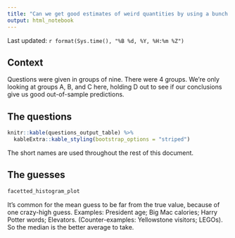 ```yaml
---
title: "Can we get good estimates of weird quantities by using a bunch of people's guesses?"
output: html_notebook
---
```


Last updated: `r format(Sys.time(), "%B %d, %Y, %H:%m %Z")`

## Context
Questions were given in groups of nine. There were 4 groups. We're only looking at groups A, B, and C here, holding D out
to see if our conclusions give us good out-of-sample predictions.

## The questions
```r
knitr::kable(questions_output_table) %>%
  kableExtra::kable_styling(bootstrap_options = "striped")
```

The short names are used throughout the rest of this document.  

## The guesses

```r
facetted_histogram_plot
```



It's common for the mean guess to be far from the true value, because of one crazy-high guess. Examples: President age; Big Mac calories; Harry Potter words; Elevators. (Counter-examples: Yellowstone visitors; LEGOs). So the median is the better average to take. 